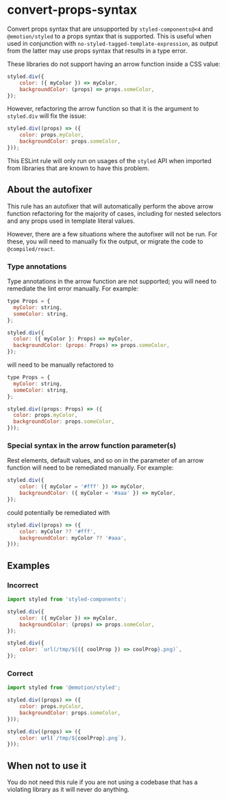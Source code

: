 # convert-props-syntax

Convert props syntax that are unsupported by `styled-components@<4` and `@emotion/styled` to a props
syntax that is supported. This is useful when used in conjunction with
`no-styled-tagged-template-expression`, as output from the latter may use props syntax that results
in a type error.

These libraries do not support having an arrow function inside a CSS value:

```js
styled.div({
	color: ({ myColor }) => myColor,
	backgroundColor: (props) => props.someColor,
});
```

However, refactoring the arrow function so that it is the argument to `styled.div` will fix the
issue:

```js
styled.div((props) => ({
	color: props.myColor,
	backgroundColor: props.someColor,
}));
```

This ESLint rule will only run on usages of the `styled` API when imported from libraries that are
known to have this problem.

## About the autofixer

This rule has an autofixer that will automatically perform the above arrow function refactoring for
the majority of cases, including for nested selectors and any props used in template literal values.

However, there are a few situations where the autofixer will not be run. For these, you will need to
manually fix the output, or migrate the code to `@compiled/react`.

### Type annotations

Type annotations in the arrow function are not supported; you will need to remediate the lint error
manually. For example:

```js
type Props = {
  myColor: string,
  someColor: string,
};

styled.div({
  color: ({ myColor }: Props) => myColor,
  backgroundColor: (props: Props) => props.someColor,
});
```

will need to be manually refactored to

```js
type Props = {
  myColor: string,
  someColor: string,
};

styled.div((props: Props) => ({
  color: props.myColor,
  backgroundColor: props.someColor,
}));
```

### Special syntax in the arrow function parameter(s)

Rest elements, default values, and so on in the parameter of an arrow function will need to be
remediated manually. For example:

```js
styled.div({
	color: ({ myColor = '#fff' }) => myColor,
	backgroundColor: ({ myColor = '#aaa' }) => myColor,
});
```

could potentially be remediated with

```js
styled.div((props) => ({
	color: myColor ?? '#fff',
	backgroundColor: myColor ?? '#aaa',
}));
```

## Examples

### Incorrect

```js
import styled from 'styled-components';

styled.div({
	color: ({ myColor }) => myColor,
	backgroundColor: (props) => props.someColor,
});

styled.div({
	color: `url(/tmp/${({ coolProp }) => coolProp}.png)`,
});
```

### Correct

```js
import styled from '@emotion/styled';

styled.div((props) => ({
	color: props.myColor,
	backgroundColor: props.someColor,
}));

styled.div((props) => ({
	color: url(`/tmp/${coolProp}.png`),
}));
```

## When not to use it

You do not need this rule if you are not using a codebase that has a violating library as it will
never do anything.
